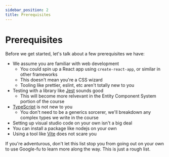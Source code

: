 ```yaml
---
sidebar_position: 2
title: Prerequisites
---
```


# Prerequisites

Before we get started, let's talk about a few prerequisites we have:

- We assume you are familiar with web development
  - You could spin up a React app using `create-react-app`, or similar in other frameworks
  - This doesn't mean you're a CSS wizard
  - Tooling like prettier, eslint, etc aren't totally new to you
- Testing with a library like [Jest](https://jestjs.io) sounds good
  - This will become more relvevant in the Entity Component System portion of the course
- [TypeScript](https://www.typescriptlang.org) is not new to you
  - You don't need to be a generics sorcerer, we'll breakdown any complex types we write in the course
- Setting up visual studio code on your own isn't a big deal
- You can install a package like nodejs on your own
- Using a tool like [Vite](https://vitejs.dev) does not scare you

If you're adventurous, don't let this list stop you from going out on your own to use Google-fu to learn more along the way. This is just a rough list.
